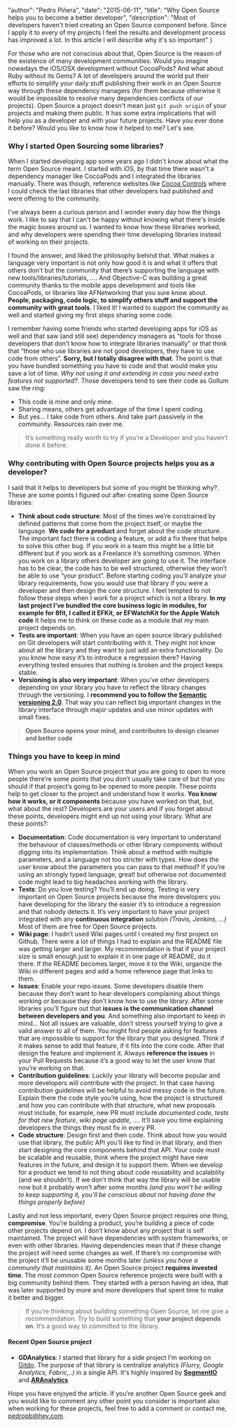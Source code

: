 
  "author": "Pedro Piñera",
  "date": "2015-06-11",
  "title": "Why Open Source helps you to become a better developer",
  "description": "Most of developers haven't tried creating an Open Source component before. Since I apply it to every of my projects I feel the results and development process has improved a lot. In this article I will describe why it's so important"
}




For those who are not conscious about that, Open Source is the reason of the existence of many development communities. Would you imagine nowadays the iOS/OSX development without CocoaPods? And what about Ruby without its Gems? A lot of developers around the world put their efforts to simplify your daily stuff publishing their work in an Open Source way through these dependency managers (for them because otherwise it would be impossible to resolve many dependencies conflicts of our projects). Open Source a project doesn't mean just `git push origin` of your projects and making them public. It has some extra implications that will help you as a developer and with your future projects. Have you ever done it before? Would you like to know how it helped to me? Let's see.

### Why I started Open Sourcing some libraries?

When I started developing app some years ago I didn't know about what the term Open Source meant. I started with iOS, by that time there wasn't a dependency manager like CocoaPods and I integrated the libraries manually. There was though, reference websites like [Cocoa Controls](https://www.cocoacontrols.com/) where I could check the last libraries that other developers had published and were offering to the community.

I've always been a curious person and I wonder every day how the things work. I like to say that I can't be happy without knowing what there's inside the magic boxes around us. I wanted to know how these libraries worked, and why developers were spending their time developing libraries instead of working on their projects.

I found the answer, and liked the philosophy behind that. What makes a language very important is not only how good it is and what it offers that others don’t but the community that there’s supporting the language with new tools/libraries/tutorials, …. And Objective-C was building a great community thanks to the mobile apps development and tools like CocoaPods, or libraries like AFNetworking that you sure know about. **People, packaging, code logic, to simplify others stuff and support the community with great tools**. I liked it! I wanted to support the community as well and started giving my first steps sharing some code.

I remember having some friends who started developing apps for iOS as well and that saw (and still see) dependency managers as “tools for those developers that don’t know how to integrate libraries manually” or that think that “those who use libraries are not good developers, they have to use code from others”. **Sorry, but I totally disagree with that**. The point is that you have bundled something you have to code and that would make you save a lot of time. _Why not using it and extending in case you need extra features not supported?_. Those developers tend to see their code as Gollum saw the ring:

- This code is mine and only mine.
- Sharing means, others get advantage of the time I spent coding.
- But yes… I take code from others. And take part passively in the community. Resources rain over me.

> It’s something really worth to try if you’re a Developer and you haven’t done it before.

### Why contributing with Open Source projects helps you as a developer?

I said that it helps to developers but some of you might be thinking why?. These are some points I figured out after creating some Open Source libraries:

- **Think about code structure**: Most of the times we’re constrained by defined patterns that come from the project itself, or maybe the language. **We code for a product** and forget about the code structure. The important fact there is coding a feature, or add a fix there that helps to solve this other bug. If you work in a team this might be a little bit different but if you work as a Freelance it’s something common. When you work on a library others developer are going to use it. The interface has to be clear, the code has to be well structured, otherwise they won’t be able to use “your product”. Before starting coding you’ll analyze your library requirements, how you would use that library if you were a developer and then design the core structure. I feel tempted to not follow these steps when I work for a project which is not a library. **In my last project I’ve bundled the core business logic in modules, for example for 8fit, I called it EFKit, or EFWatchKit for the Apple Watch code** It helps me to think on these code as a module that my main project depends on.
- **Tests are important**: When you have an open source library published on Git developers will start contributing with it. They might not know about all the library and they want to just add an extra functionality. Do you know how easy it’s to introduce a regression there? Having everything tested ensures that nothing is broken and the project keeps stable.
- **Versioning is also very important**: When you’ve other developers depending on your library you have to reflect the library changes through the versioning. I **recommend you to follow the [Semantic versioning 2.0](http://semver.org/)**. That way you can reflect big important changes in the library interface through major updates and use minor updates with small fixes.

> **Open Source opens your mind, and contributes to design cleaner and better code**

### Things you have to keep in mind

When you work an Open Source project that you are going to open to more people there’re some points that you don’t usually take care of but that you should if that project’s going to be opened to more people. These points help to get closer to the project and understand how it works. **You know how it works, or it components** because you have worked on that, but, what about the rest? Developers are your users and if you forget about these points, developers might end up not using your library. What are these points?:

- **Documentation**: Code documentation is very important to understand the behaviour of classes/methods or other library components without digging into its implementation. Think about a method with multiple parameters, and a language not too stricter with types. How does the user know about the parameters you can pass to that method? If you’re using an strongly typed language, great! but otherwise not documented code might lead to big headaches working with the library.
- **Tests**: Do you love testing? You’ll end up doing. Testing is very important on Open Source projects because the more developers you have developing for the library the easier it’s to introduce a regression and that nobody detects it. It’s very important to have your project integrated with any **continuous integration** solution _(Travis, Jenkins, …)_ Most of them are free for Open Source projects.
- **Wiki page**: I hadn’t used Wiki pages until I created my first project on Github. There were a lot of things I had to explain and the README file was getting larger and larger. My recommendation is that if your project size is small enough just to explain it in one page of README, do it there. If the README becomes larger, move it to the Wiki, organize the Wiki in different pages and add a home reference page that links to them.
- **Issues**: Enable your repo issues. Some developers disable them because they don’t want to hear developers complaining about things working or because they don’t know how to use the library. After some libraries you’ll figure out that **issues is the communication channel between developers and you**. And something also important to keep in mind… Not all issues are valuable, don’t stress yourself trying to give a valid answer to all of them. You might find people asking for features that are impossible to support for the library that you designed. Think if it makes sense to add that feature, if it fits into the core code. After that design the feature and implement it. Always **reference the issues** in your Pull Requests because it’s a good way to let the user know that you’re working on that.
- **Contribution guidelines**: Luckily your library will become popular and more developers will contribute with the project. In that case having contribution guidelines will be helpful to avoid messy code in the future. Explain there the code style you’re using, how the project is structured and how you can contribute with that structure, what new proposals must include, for example, new PR must include _documented code_, _tests for that new feature_, _wiki page update_, …. It’ll save you time explaining developers the things they must fix in every PR.
- **Code structure**: Design first and then code. Think about how you would use that library, the public API you’ll like to find in that library, and then start designing the core components behind that API. Your code must be scalable and reusable, think where the project might have new features in the future, and design it to support them. When we develop for a product we tend to not thing about code reusability and scalability (and we shouldn’t). If we don’t think that way the library will be usable now but it probably won’t after some months _(and you won’t be willing to keep supporting it, you’ll be conscious about not having done the things properly before)_

Lastly and not less important, every Open Source project requires one thing, **compromise**. You’re building a product, you’re building a piece of code other projects depend on. I don’t know about any project that is self maintained. The project will have dependencies with system frameworks, or even with other libraries. Having dependencies mean that if these change the project will need some changes as well. If there’s no compromise with the project it’ll be unusable some months later _(unless you have a community that maintains it)_. An Open Source project **requires invested time**. The most common Open Source reference projects were built with a big community behind them. They started with a person having an idea, that was later supported by more and more developers that spent time to make it better and bigger.

> If you’re thinking about building something Open Source, let me give a recommendation. Try to build something that **your project depends on**. It’s a good way to committed to the library.

#### Recent Open Source project

- **GDAnalytics**: I started that library for a side project I'm working on [Gitdo](http://gitdo.io). The purpose of that library is centralize analytics _(Flurry, Google Analytics, Fabric,..)_ in a single API. It's highly inspired by [**SegmentIO**](https://segment.com/) and [**ARAnalytics**](https://github.com/orta/ARAnalytics)

Hope you have enjoyed the article. If you’re another Open Source geek and you would like to comment any other point you consider is important also when working for these projects, feel free to add a comment or contact me, [pedropb@hey.com][2].

[1]: http://semver.org/ 'Semanting Versioning'
[2]: mailto://pedropb@hey.com

    